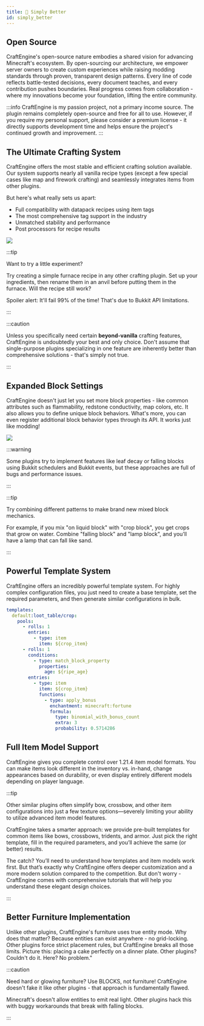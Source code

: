 ```yaml
---
title: 🥕 Simply Better
id: simply_better
---
```


## Open Source

CraftEngine's open-source nature embodies a shared vision for advancing Minecraft's ecosystem. By open-sourcing our architecture, we empower server owners to create custom experiences while raising modding standards through proven, transparent design patterns. Every line of code reflects battle-tested decisions, every document teaches, and every contribution pushes boundaries. Real progress comes from collaboration - where my innovations become your foundation, lifting the entire community.

:::info
CraftEngine is my passion project, not a primary income source. The plugin remains completely open-source and free for all to use. However, if you require my personal support, please consider a premium license - it directly supports development time and helps ensure the project's continued growth and improvement.
:::

## The Ultimate Crafting System

CraftEngine offers the most stable and efficient crafting solution available. Our system supports nearly all vanilla recipe types (except a few special cases like map and firework crafting) and seamlessly integrates items from other plugins.

But here's what really sets us apart:

- Full compatibility with datapack recipes using item tags
- The most comprehensive tag support in the industry
- Unmatched stability and performance
- Post processors for recipe results

![](/img/recipe.png)

:::tip

Want to try a little experiment?

Try creating a simple furnace recipe in any other crafting plugin. Set up your ingredients, then rename them in an anvil before putting them in the furnace. Will the recipe still work?

Spoiler alert: It'll fail 99% of the time! That's due to Bukkit API limitations.

:::

:::caution

Unless you specifically need certain **beyond-vanilla** crafting features, CraftEngine is undoubtedly your best and only choice. Don't assume that single-purpose plugins specializing in one feature are inherently better than comprehensive solutions - that's simply not true.

:::

## Expanded Block Settings

CraftEngine doesn't just let you set more block properties - like common attributes such as flammability, redstone conductivity, map colors, etc. It also allows you to define unique block behaviors. What's more, you can even register additional block behavior types through its API. It works just like modding!

![](/img/block_behaviors.png)


:::warning

Some plugins try to implement features like leaf decay or falling blocks using Bukkit schedulers and Bukkit events, but these approaches are full of bugs and performance issues.

:::

:::tip

Try combining different patterns to make brand new mixed block mechanics.

For example, if you mix "on liquid block" with "crop block", you get crops that grow on water. Combine "falling block" and "lamp block", and you’ll have a lamp that can fall like sand.

:::

## Powerful Template System

CraftEngine offers an incredibly powerful template system. For highly complex configuration files, you just need to create a base template, set the required parameters, and then generate similar configurations in bulk.

```yaml
templates:
  default:loot_table/crop:
    pools:
      - rolls: 1
        entries:
          - type: item
            item: ${crop_item}
      - rolls: 1
        conditions:
          - type: match_block_property
            properties:
              age: ${ripe_age}
        entries:
          - type: item
            item: ${crop_item}
            functions:
              - type: apply_bonus
                enchantment: minecraft:fortune
                formula:
                  type: binomial_with_bonus_count
                  extra: 3
                  probability: 0.5714286
```

## Full Item Model Support

CraftEngine gives you complete control over 1.21.4 item model formats. You can make items look different in the inventory vs. in-hand, change appearances based on durability, or even display entirely different models depending on player language.

:::tip

Other similar plugins often simplify bow, crossbow, and other item configurations into just a few texture options—severely limiting your ability to utilize advanced item model features.

CraftEngine takes a smarter approach: we provide pre-built templates for common items like bows, crossbows, tridents, and armor. Just pick the right template, fill in the required parameters, and you’ll achieve the same (or better) results.

The catch? You’ll need to understand how templates and item models work first. But that’s exactly why CraftEngine offers deeper customization and a more modern solution compared to the competition. But don't worry - CraftEngine comes with comprehensive tutorials that will help you understand these elegant design choices.

:::

## Better Furniture Implementation

Unlike other plugins, CraftEngine's furniture uses true entity mode. Why does that matter? Because entities can exist anywhere - no grid-locking. Other plugins force strict placement rules, but CraftEngine breaks all those limits. Picture this: placing a cake perfectly on a dinner plate. Other plugins? Couldn't do it. Here? No problem."

:::caution

Need hard or glowing furniture? Use BLOCKS, not furniture! CraftEngine doesn't fake it like other plugins - that approach is fundamentally flawed.

Minecraft's doesn't allow entities to emit real light. Other plugins hack this with buggy workarounds that break with falling blocks.

:::